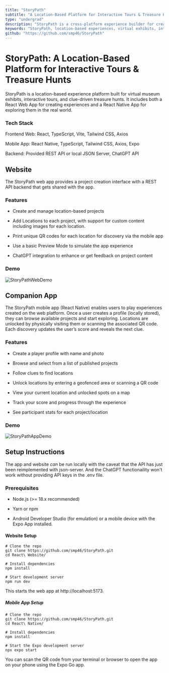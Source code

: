 ```yaml
---
title: "StoryPath"
subtitle: "A Location-Based Platform for Interactive Tours & Treasure Hunts"
type: "undergrad"
description: "StoryPath is a cross-platform experience builder for creating location-based virtual museum exhibits, clue-driven treasure hunts, and interactive tours. Built with React, React Native, and Expo."
keywords: "StoryPath, location-based experiences, virtual exhibits, interactive tours, treasure hunt app, React, React Native, Expo, Tailwind CSS, ChatGPT API, geolocation app, QR code scavenger hunt"
github: "https://github.com/smp46/StoryPath"
---
```


# StoryPath: A Location-Based Platform for Interactive Tours & Treasure Hunts
StoryPath is a location-based experience platform built for virtual museum exhibits, interactive tours, and clue-driven treasure hunts. It includes both a React Web App for creating experiences and a React Native App for exploring them in the real world.

### Tech Stack

Frontend Web: React, TypeScript, Vite, Tailwind CSS, Axios

Mobile App: React Native, TypeScript, Tailwind CSS, Axios, Expo

Backend: Provided REST API or local JSON Server, ChatGPT API

## Website

The StoryPath web app provides a project creation interface with a REST API backend that gets shared with the app.

### Features

- Create and manage location-based projects

- Add Locations to each project, with support for custom content including images for each location.

- Print unique QR codes for each location for discovery via the mobile app

- Use a basic Preview Mode to simulate the app experience

- ChatGPT integration to enhance or get feedback on project content

### Demo

![StoryPathWebDemo](https://cdn.statically.io/gh/smp46/smp46.github.io/nextjs/assets/storypath/web_demo.gif)

## Companion App

The StoryPath mobile app (React Native) enables users to play experiences created on the web platform. Once a user creates a profile (locally stored), they can browse available projects and start exploring. Locations are unlocked by physically visiting them or scanning the associated QR code. Each discovery updates the user’s score and reveals the next clue.

### Features

- Create a player profile with name and photo

- Browse and select from a list of published projects

- Follow clues to find locations

- Unlock locations by entering a geofenced area or scanning a QR code

- View your current location and unlocked spots on a map

- Track your score and progress through the experience

- See participant stats for each project/location

### Demo

![StoryPathAppDemo](https://cdn.statically.io/gh/smp46/smp46.github.io/nextjs/assets/storypath/app_demo.gif)


## Setup Instructions

The app and website *can* be run locally with the caveat that the API has just been reimplemented with json-server. And the ChatGPT functionaility won't work without providing API keys in the .env file.

### Prerequisites

- Node.js (>= 18.x recommended)

- Yarn or npm

- Android Developer Studio (for emulation) or a mobile device with the Expo App installed.

#### Website Setup
```
# Clone the repo
git clone https://github.com/smp46/StoryPath.git
cd React\ Website/ 

# Install dependencies
npm install

# Start development server
npm run dev
```
This starts the web app at http://localhost:5173.

##### Mobile App Setup
```
# Clone the repo
git clone https://github.com/smp46/StoryPath.git
cd React\ Native/               

# Install dependencies
npm install

# Start the Expo development server
npx expo start
```
You can scan the QR code from your terminal or browser to open the app on your phone using the Expo Go app.

